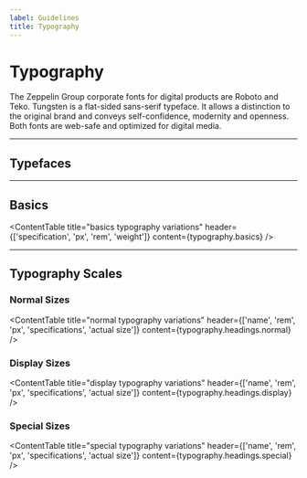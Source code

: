 ```yaml
---
label: Guidelines
title: Typography
---
```



# Typography

The Zeppelin Group corporate fonts for digital products are Roboto and Teko. Tungsten is a flat-sided sans-serif typeface. It allows a distinction to the original brand and conveys self-confidence, modernity and openness. Both fonts are web-safe and optimized for digital media.

---

## Typefaces

<Typefaces />

---

## Basics

<ContentTable
  title="basics typography variations"
  header={['specification', 'px', 'rem', 'weight']}
  content={typography.basics}
/>

---

## Typography Scales

### Normal Sizes

<ContentTable
  title="normal typography variations"
  header={['name', 'rem', 'px', 'specifications', 'actual size']}
  content={typography.headings.normal}
/>

### Display Sizes

<ContentTable
  title="display typography variations"
  header={['name', 'rem', 'px', 'specifications', 'actual size']}
  content={typography.headings.display}
/>

### Special Sizes

<ContentTable
  title="special typography variations"
  header={['name', 'rem', 'px', 'specifications', 'actual size']}
  content={typography.headings.special}
/>
